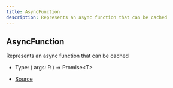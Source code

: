```yaml
---
title: AsyncFunction
description: Represents an async function that can be cached
---
```


## AsyncFunction

Represents an async function that can be cached

- Type: (
  args: R
) => Promise\<T>

- [Source](https://github.com/underctrl-io/commandkit/blob/f8cc07d11d2ae5ed7f529adff1649936223e27b2/packages/commandkit/src/cache/cache.ts#L38)